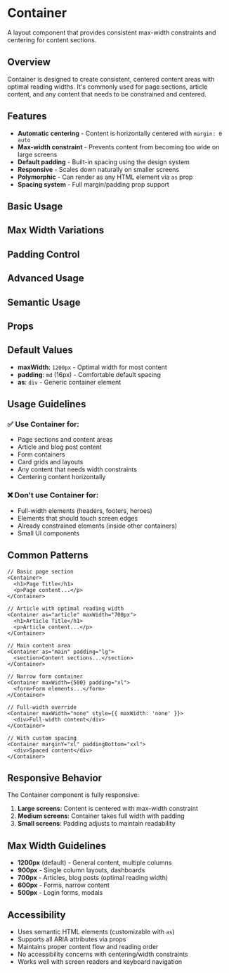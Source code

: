 
<Meta of={ContainerStories} />

# Container

A layout component that provides consistent max-width constraints and centering for content sections.

## Overview

Container is designed to create consistent, centered content areas with optimal reading widths. It's commonly used for page sections, article content, and any content that needs to be constrained and centered.

## Features

- **Automatic centering** - Content is horizontally centered with `margin: 0 auto`
- **Max-width constraint** - Prevents content from becoming too wide on large screens
- **Default padding** - Built-in spacing using the design system
- **Responsive** - Scales down naturally on smaller screens
- **Polymorphic** - Can render as any HTML element via `as` prop
- **Spacing system** - Full margin/padding prop support

## Basic Usage

<Canvas of={ContainerStories.Default} />

## Max Width Variations

<Canvas of={ContainerStories.CustomMaxWidth} />
<Canvas of={ContainerStories.NarrowWidth} />
<Canvas of={ContainerStories.FullWidth} />

## Padding Control

<Canvas of={ContainerStories.CustomPadding} />
<Canvas of={ContainerStories.NoPadding} />

## Advanced Usage

<Canvas of={ContainerStories.NestedContainers} />
<Canvas of={ContainerStories.WithCustomSpacing} />

## Semantic Usage

<Canvas of={ContainerStories.PolymorphicMain} />
<Canvas of={ContainerStories.ArticleContainer} />

## Props

<ArgTypes of={ContainerStories} />

## Default Values

- **maxWidth**: `1200px` - Optimal width for most content
- **padding**: `md` (16px) - Comfortable default spacing
- **as**: `div` - Generic container element

## Usage Guidelines

### ✅ Use Container for:

- Page sections and content areas
- Article and blog post content
- Form containers
- Card grids and layouts
- Any content that needs width constraints
- Centering content horizontally

### ❌ Don't use Container for:

- Full-width elements (headers, footers, heroes)
- Elements that should touch screen edges
- Already constrained elements (inside other containers)
- Small UI components

## Common Patterns

```tsx
// Basic page section
<Container>
  <h1>Page Title</h1>
  <p>Page content...</p>
</Container>

// Article with optimal reading width
<Container as="article" maxWidth="700px">
  <h1>Article Title</h1>
  <p>Article content...</p>
</Container>

// Main content area
<Container as="main" padding="lg">
  <section>Content sections...</section>
</Container>

// Narrow form container
<Container maxWidth={500} padding="xl">
  <form>Form elements...</form>
</Container>

// Full-width override
<Container maxWidth="none" style={{ maxWidth: 'none' }}>
  <div>Full-width content</div>
</Container>

// With custom spacing
<Container marginY="xl" paddingBottom="xxl">
  <div>Spaced content</div>
</Container>
```

## Responsive Behavior

The Container component is fully responsive:

1. **Large screens**: Content is centered with max-width constraint
2. **Medium screens**: Container takes full width with padding
3. **Small screens**: Padding adjusts to maintain readability

## Max Width Guidelines

- **1200px** (default) - General content, multiple columns
- **900px** - Single column layouts, dashboards
- **700px** - Articles, blog posts (optimal reading width)
- **600px** - Forms, narrow content
- **500px** - Login forms, modals

## Accessibility

- Uses semantic HTML elements (customizable with `as`)
- Supports all ARIA attributes via props
- Maintains proper content flow and reading order
- No accessibility concerns with centering/width constraints
- Works well with screen readers and keyboard navigation
